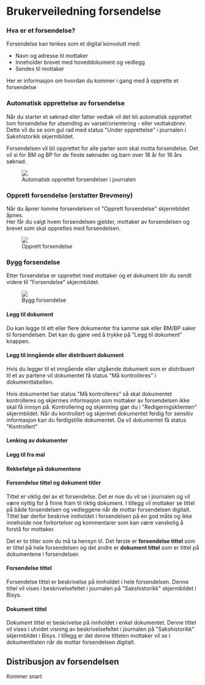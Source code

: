 
# Brukerveiledning forsendelse


### Hva er et forsendelse?
Forsendelse kan tenkes som et digital konvolutt med:
* Navn og adresse til mottaker
* Inneholder brevet med hoveddokument og vedlegg
* Sendes til mottaker

Her er informasjon om hvordan du kommer i gang med å opprette et forsendelse

### Automatisk opprettelse av forsendelse
Når du starter et søknad eller fatter vedtak vil det bli automatisk opprettet tom forsendelse for utsending av varsel/orientering - eller vedtaksbrev. Dette vil du se som gul rad med status "Under opprettelse" i journalen i Sakshistorikk skjermbildet.

Forsendelsen vil bli opprettet for alle parter som skal motta forsendelse. Det vil si for BM og BP for de fleste søknader og barn over 18 år for 18 års søknad.
<figure>
    <img  src={sakshistorikk_under_produksjon}/>
    <figcaption>Automatisk opprettet forsendelser i journalen</figcaption>
</figure>

### Opprett forsendelse (erstatter Brevmeny)
Når du åpner tomme forsendelsen vil "Opprett forsendelse" skjermbildet åpnes.<br/>
Her får du valgt hvem forsendelsen gjelder, mottaker av forsendelsen og brevet som skal opprettes med forsendelsen.
<figure className="w-[600px]">
    <img  src={opprett_forsendelse}/>
    <figcaption>Opprett forsendelse</figcaption>
</figure>

### Bygg forsendelse
Etter forsendelse er opprettet med mottaker og et dokument blir du sendt videre til "Forsendelse" skjermbildet.<br/>
<figure className="w-[800px]">
    <img  src={forsendelse_bildet}/>
    <figcaption>Bygg forsendelse</figcaption>
</figure>

#### Legg til dokument
Du kan legge til ett eller flere dokumenter fra samme sak eller BM/BP saker til forsendelsen. Det kan du gjøre ved å trykke på "Legg til dokument" knappen.

#### Legg til inngående eller distribuert dokument
Hvis du legger til et inngående eller utgående dokument som er distribuert til et av partene vil dokumentet få status "Må kontrolleres" i dokumenttabellen. <br/> 

Hvis dokumentet har status "Må kontrolleres" så skal dokumentet kontrolleres og skjermes informasjon som mottaker av forsendelsen ikke skal få innsyn på.
Kontrollering og skjerming gjør du i "Redigeringsklienten" skjermbildet. Når du kontrollert og skjermet dokumentet ferdig for sensitiv informasjon kan du ferdigstille dokumentet. Da vil dokumentet få  status "Kontrollert"

#### Lenking av dokumenter


#### Legg til fra mal

#### Rekkefølge på dokumentene

#### Forsendelse tittel og dokument titler
Tittel er viktig del av et forsendelse. Det er noe du vil se i journalen og vil være nyttig for å finne fram til riktig dokument. I tillegg vil mottaker se tittel på både forsendelsen og vedleggene når de mottar forsendelsen digitalt.
Tittel bør derfor beskrive innholdet i forsendelsen på en god måte og ikke inneholde noe forkortelser og kommentarer som kan være vanskelig å forstå for mottaker.

Det er to titler som du må ta hensyn til. 
Det første er <strong>forsendelse tittel</strong> som er tittel på hele forsendelsen og det andre er <strong>dokument tittel</strong> som er tittel på dokumentene i forsendelsen

#### Forsendelse tittel
Forsendelse tittel er beskrivelse på innholdet i hele forsendelsen. Denne tittel vil vises i beskrivelsefeltet i journalen på "Sakshistorikk" skjermbildet i Bisys. 
#### Dokument tittel
Dokument tittel er beskrivelse på innholdet i enkel dokumentet. Denne tittel vil vises i utvidet visning av beskrivelsefeltet i journalen på "Sakshistorikk" skjermbildet i Bisys.
I tillegg er det denne tittelen mottaker vil se i dokumentlisten når de mottar forsendelsen digitalt.



## Distribusjon av forsendelsen
Kommer snart